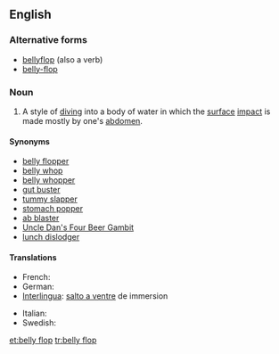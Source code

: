 ==English==

===Alternative forms===
* [[bellyflop]] (also a verb)
* [[belly-flop]]

===Noun===
{{en-noun|head=[[belly]] [[flop]]}}

# {{context|diving|lang=en}} A style of [[dive|diving]] into a body of water in which the [[surface]] [[impact]] is made mostly by one's [[abdomen]].

====Synonyms====
* [[belly flopper]]
* [[belly whop]]
* [[belly whopper]]
* [[gut buster]]
* [[tummy slapper]]
* [[stomach popper]]
* [[ab blaster]]
* [[Uncle Dan's Four Beer Gambit]]
* [[lunch dislodger]]

====Translations====
{{trans-top|Style of diving into a body of water}}
* French: {{t+|fr|plat|m}}
* German: {{t+|de|Bauchklatscher|m}}
* [[Interlingua]]: [[salto a ventre]] de immersion
{{trans-mid}}
* Italian: {{t+|it|spanciata|f}}
* Swedish: {{t+|sv|magplask|n}}
{{trans-bottom}}

[[et:belly flop]]
[[tr:belly flop]]